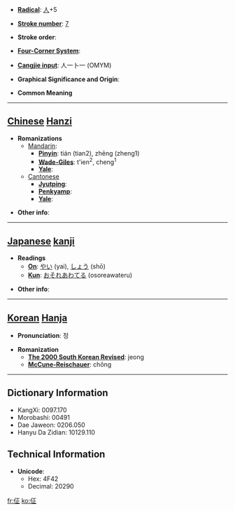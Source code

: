 * '''[[Wiktionary:Chinese radical index| Radical]]''': [[Wiktionary:Chinese radical index 人|人]]+5

* '''[[Wiktionary:Chinese total strokes index|Stroke number]]''': [[Wiktionary:Chinese total strokes index 7|7]]

* '''Stroke order''': 

* '''[[Wiktionary:Chinese four corner index|Four-Corner System]]''': 

* '''[[Wiktionary:Chinese Cangjie index|Cangjie input]]''': 人一卜一 (OMYM)

* '''Graphical Significance and Origin''': 

* '''Common Meaning'''

----

== [[Chinese]] [[Hanzi]] ==

* '''Romanizations'''
** [[Mandarin]]:
*** '''[[Pinyin]]''': tián (tian2), zhēng (zheng1)
*** '''[[Wade-Giles]]''': t'ien<sup>2</sup>, cheng<sup>1</sup>
*** '''[[Yale]]''': 
**[[Cantonese]]
***'''[[Jyutping]]''':
***'''[[Penkyamp]]''': 
***'''[[Yale]]''': 

* '''Other info''': 

----

== [[Japanese]] [[kanji]] ==

* '''Readings'''
** '''[[On]]''': [[やい]] (yai), [[しょう]] (shō)
** '''[[Kun]]''': [[おそれあわてる]] (osoreawateru)

* '''Other info''':  

----

== [[Korean]] [[Hanja]] ==

* '''Pronunciation''': 정

* '''Romanization'''
** '''[[The 2000 South Korean Revised Romanization|The 2000 South Korean Revised]]''': jeong
** '''[[McCune-Reischauer]]''': chŏng

----

== Dictionary Information ==

* KangXi: 0097.170
* Morobashi: 00491
* Dae Jaweon: 0206.050
* Hanyu Da Zidian: 10129.110

== Technical Information ==

* '''Unicode''':
** Hex: 4F42
** Decimal: 20290

[[fr:佂]]
[[ko:佂]]